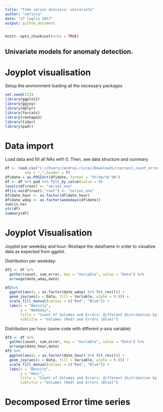 ```yaml
---
title: "Time series analysis: univariate"
author: "ndricca"
date: "27 luglio 2017"
output: github_document 
---
```


```r
knitr::opts_chunk$set(echo = TRUE)
```

## Univariate models for anomaly detection.

# Joyplot visualisation

Setup the environment loading all the necessary packages
```r
set.seed(123)
library(ggplot2)
library(ggjoy)
library(dplyr)
library(forcats)
library(reshape2)
library(tidyr)
library(padr)
```
# Data import

Load data and fill all NAs with 0. Then, see data structure and summary
```r
df <- read.csv("C://Users//andrea.ricca//Downloads//series1_count_errors.csv",
         sep = ",",header = T)
df$date = as.POSIXct(df$date, format = "%Y/%m/%d %H")
df <- df %>% pad %>% fill_by_value(value = 0)
levels(df$root) <- "series_one"
df[is.na(df$root),"root"] <- "series_one"
df$date_hour <- as.factor(df$date_hour)
df$date_wday <- as.factor(weekdays(df$date))
sum(is.na)
str(df)
summary(df)

```


# Joyplot Visualisation

Joyplot per weekday and hour:
Reshape the dataframe in order to visualize data as expected from ggplot.

Distribution per weekday:

```r
df2 <- df %>% 
  gather(count, sum_error, key = "Variable", value = "Data") %>%
  arrange(date_wday,date)

df2%>% 
  ggplot(aes(y = as.factor(date_wday) %>% fct_rev())) +
  geom_joy(aes(x = Data, fill = Variable, alpha = 0.8)) +
  scale_fill_manual(values = c("Red", "Blue")) +
  labs(x = "Density",
       y = "Weekday",
       title = "Count of Volumes and Errors: different distribution by weekday",
       subtitle = "Volumes (Red) and Errors (Blue)")

```

Distribution per hour (same code with different y-axis variable)

```r
df3 <- df %>% 
  gather(count, sum_error, key = "Variable", value = "Data") %>%
  arrange(date_hour,date) 
df3 %>% 
  ggplot(aes(y = as.factor(date_hour) %>% fct_rev())) +
  geom_joy(aes(x = Data, fill = Variable, alpha = 0.8)) +
  scale_fill_manual(values = c("Red", "Blue")) +
  labs(x = "Density",
       y = "Hour",
       title = "Count of Volumes and Errors: different distribution by hour",
       subtitle = "Volumes (Red) and Errors (Blue)")
```


# Decomposed Error time series 


